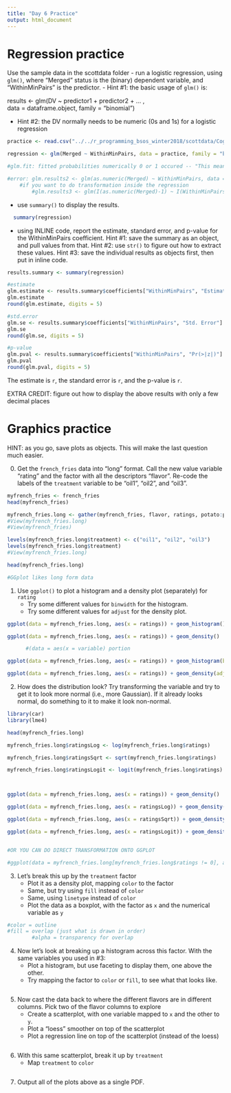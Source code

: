 ```yaml
---
title: "Day 6 Practice"
output: html_document
---
```


# Regression practice

Use the sample data in the scottdata folder
  - run a logistic regression, using `glm()`, where "Merged" status is the (binary) dependent variable, and "WithinMinPairs" is the predictor.
  - Hint #1: the basic usage of `glm()` is:

results <- glm(DV ~ predictor1 + predictor2 + ...  ,                               
               data = dataframe.object, family = "binomial")
               
  - Hint #2: the DV normally needs to be numeric (0s and 1s) for a logistic regression
               
```r
practice <- read.csv("../../r_programming_bsos_winter2018/scottdata/CognitionPaperFinalData.csv")

regression <- glm(Merged ~ WithinMinPairs, data = practice, family = "binomial")

#glm.fit: fitted probabilities numerically 0 or 1 occured -- "This means that it converts factor into 0 to 1"

#error: glm.results2 <- glm(as.numeric(Merged) ~ WithinMinPairs, data = practice, family = "binomial")
    #if you want to do transformation inside the regression
        #glm.results3 <- glm(I(as.numeric(Merged)-1) ~ I(WithinMinPairs * 2), data = practice, family = "binomial")

```

  - use `summary()` to display the results.
  
```r
  summary(regression)

```

  - using INLINE code, report the estimate, standard error, and p-value for the WithinMinPairs coefficient.  Hint #1: save the summary as an object, and pull values from that. Hint #2: use `str()` to figure out how to extract these values. Hint #3: save the individual results as objects first, then put in inline code.

```r
results.summary <- summary(regression)

#estimate
glm.estimate <- results.summary$coefficients["WithinMinPairs", "Estimate"]
glm.estimate
round(glm.estimate, digits = 5)

#std.error
glm.se <- results.summary$coefficients["WithinMinPairs", "Std. Error"]
glm.se
round(glm.se, digits = 5)

#p-value
glm.pval <- results.summary$coefficients["WithinMinPairs", "Pr(>|z|)"]
glm.pval
round(glm.pval, digits = 5)

```

The estimate is `r`, the standard error is `r`, and the p-value is `r`.

EXTRA CREDIT: figure out how to display the above results with only a few decimal places


# Graphics practice

HINT: as you go, save plots as objects. This will make the last question much easier.

0. Get the `french_fries` data into "long" format.  Call the new value variable "rating" and the factor with all the descriptors "flavor". Re-code the labels of the `treatment` variable to be "oil1", "oil2", and "oil3".

```r
myfrench_fries <- french_fries
head(myfrench_fries)

myfrench_fries.long <- gather(myfrench_fries, flavor, ratings, potato:painty)
#View(myfrench_fries.long)
#View(myfrench_fries)

levels(myfrench_fries.long$treatment) <- c("oil1", "oil2", "oil3")
levels(myfrench_fries.long$treatment)
#View(myfrench_fries.long)

head(myfrench_fries.long)

#GGplot likes long form data

```

1. Use `ggplot()` to plot a histogram and a density plot (separately) for `rating` 
   - Try some different values for `binwidth` for the histogram.
   - Try some different values for `adjust` for the density plot.

```r
ggplot(data = myfrench_fries.long, aes(x = ratings)) + geom_histogram()

ggplot(data = myfrench_fries.long, aes(x = ratings)) + geom_density()

      #(data = aes(x = variable) portion

ggplot(data = myfrench_fries.long, aes(x = ratings)) + geom_histogram(binwidth = .2)

ggplot(data = myfrench_fries.long, aes(x = ratings)) + geom_density(adjust = .2)

```

2. How does the distribution look?  Try transforming the variable and try to get it to look more normal (i.e., more Gaussian).  If it already looks normal, do something to it to make it look non-normal.

```r
library(car)
library(lme4)

head(myfrench_fries.long)

myfrench_fries.long$ratingsLog <- log(myfrench_fries.long$ratings)

myfrench_fries.long$ratingsSqrt <- sqrt(myfrench_fries.long$ratings)

myfrench_fries.long$ratingsLogit <- logit(myfrench_fries.long$ratings)



ggplot(data = myfrench_fries.long, aes(x = ratings)) + geom_density()

ggplot(data = myfrench_fries.long, aes(x = ratingsLog)) + geom_density()

ggplot(data = myfrench_fries.long, aes(x = ratingsSqrt)) + geom_density()

ggplot(data = myfrench_fries.long, aes(x = ratingsLogit)) + geom_density()


#OR YOU CAN DO DIRECT TRANSFORMATION ONTO GGPLOT

#ggplot(data = myfrench_fries.long[myfrench_fries.long$ratings != 0], aes(x = ratingsLog)) + geom_density()

```

3. Let's break this up by the `treatment` factor
   - Plot it as a density plot, mapping `color` to the factor
   - Same, but try using `fill` instead of `color`
   - Same, using `linetype` instead of `color`
   - Plot the data as a boxplot, with the factor as `x` and the numerical variable as `y`

```r

#color = outline
#fill = overlap (just what is drawn in order)
        #alpha = transparency for overlap

```

4. Now let's look at breaking up a histogram across this factor.  With the same variables you used in #3:
   - Plot a histogram, but use faceting to display them, one above the other.
   - Try mapping the factor to `color` or `fill`, to see what that looks like.

```r

```

5. Now cast the data back to where the different flavors are in different columns. Pick two of the flavor columns to explore
   - Create a scatterplot, with one variable mapped to `x` and the other to `y`.
   - Plot a "loess" smoother on top of the scatterplot
   - Plot a regression line on top of the scatterplot (instead of the loess)

```r

```

6. With this same scatterplot, break it up by `treatment`
   - Map `treatment` to `color`
 
```r

```

7. Output all of the plots above as a single PDF.

```r

```

